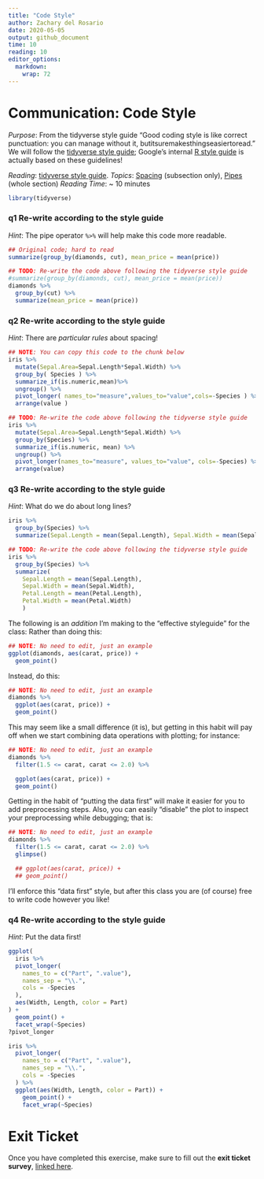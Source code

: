```yaml
---
title: "Code Style"
author: Zachary del Rosario
date: 2020-05-05
output: github_document
time: 10
reading: 10
editor_options: 
  markdown: 
    wrap: 72
---
```


# Communication: Code Style

*Purpose*: From the tidyverse style guide "Good coding style is like
correct punctuation: you can manage without it,
butitsuremakesthingseasiertoread." We will follow the [tidyverse style
guide](https://style.tidyverse.org/); Google's internal [R style
guide](https://google.github.io/styleguide/Rguide.html) is actually
based on these guidelines!

*Reading*: [tidyverse style guide](https://style.tidyverse.org/).
*Topics*: [Spacing](https://style.tidyverse.org/syntax.html#spacing)
(subsection only), [Pipes](https://style.tidyverse.org/pipes.html)
(whole section) *Reading Time*: \~ 10 minutes

```r
library(tidyverse)
```

### **q1** Re-write according to the style guide

*Hint*: The pipe operator `%>%` will help make this code more readable.

```r
## Original code; hard to read
summarize(group_by(diamonds, cut), mean_price = mean(price))
```

```r
## TODO: Re-write the code above following the tidyverse style guide
#summarize(group_by(diamonds, cut), mean_price = mean(price))
diamonds %>%
  group_by(cut) %>%
  summarize(mean_price = mean(price))
```

### **q2** Re-write according to the style guide

*Hint*: There are *particular rules* about spacing!

```r
## NOTE: You can copy this code to the chunk below
iris %>%
  mutate(Sepal.Area=Sepal.Length*Sepal.Width) %>%
  group_by( Species ) %>%
  summarize_if(is.numeric,mean)%>%
  ungroup() %>%
  pivot_longer( names_to="measure",values_to="value",cols=-Species ) %>%
  arrange(value )
```

```r
## TODO: Re-write the code above following the tidyverse style guide
iris %>%
  mutate(Sepal.Area=Sepal.Length*Sepal.Width) %>%
  group_by(Species) %>%
  summarize_if(is.numeric, mean) %>%
  ungroup() %>%
  pivot_longer(names_to="measure", values_to="value", cols=-Species) %>%
  arrange(value)
```

### **q3** Re-write according to the style guide

*Hint*: What do we do about long lines?

```r
iris %>%
  group_by(Species) %>%
  summarize(Sepal.Length = mean(Sepal.Length), Sepal.Width = mean(Sepal.Width), Petal.Length = mean(Petal.Length), Petal.Width = mean(Petal.Width))
```

```r
## TODO: Re-write the code above following the tidyverse style guide
iris %>%
  group_by(Species) %>%
  summarize(
    Sepal.Length = mean(Sepal.Length), 
    Sepal.Width = mean(Sepal.Width), 
    Petal.Length = mean(Petal.Length), 
    Petal.Width = mean(Petal.Width)
    )
```

The following is an *addition* I'm making to the "effective styleguide"
for the class: Rather than doing this:

```r
## NOTE: No need to edit, just an example
ggplot(diamonds, aes(carat, price)) +
  geom_point()
```

Instead, do this:

```r
## NOTE: No need to edit, just an example
diamonds %>%
  ggplot(aes(carat, price)) +
  geom_point()
```

This may seem like a small difference (it is), but getting in this habit
will pay off when we start combining data operations with plotting; for
instance:

```r
## NOTE: No need to edit, just an example
diamonds %>%
  filter(1.5 <= carat, carat <= 2.0) %>%

  ggplot(aes(carat, price)) +
  geom_point()
```

Getting in the habit of "putting the data first" will make it easier for
you to add preprocessing steps. Also, you can easily "disable" the plot
to inspect your preprocessing while debugging; that is:

```r
## NOTE: No need to edit, just an example
diamonds %>%
  filter(1.5 <= carat, carat <= 2.0) %>%
  glimpse()

  ## ggplot(aes(carat, price)) +
  ## geom_point()
```

I'll enforce this "data first" style, but after this class you are (of
course) free to write code however you like!

### **q4** Re-write according to the style guide

*Hint*: Put the data first!

```r
ggplot(
  iris %>%
  pivot_longer(
    names_to = c("Part", ".value"),
    names_sep = "\\.",
    cols = -Species
  ),
  aes(Width, Length, color = Part)
) +
  geom_point() +
  facet_wrap(~Species)
?pivot_longer
```

```r
iris %>%
  pivot_longer(
    names_to = c("Part", ".value"),
    names_sep = "\\.",
    cols = -Species
  ) %>%
  ggplot(aes(Width, Length, color = Part)) +
    geom_point() +
    facet_wrap(~Species)
```

<!-- include-exit-ticket -->

# Exit Ticket

<!-- -------------------------------------------------- -->

Once you have completed this exercise, make sure to fill out the **exit
ticket survey**, [linked
here](https://docs.google.com/forms/d/e/1FAIpQLSeuq2LFIwWcm05e8-JU84A3irdEL7JkXhMq5Xtoalib36LFHw/viewform?usp=pp_url&entry.693978880=e-comm00-style-assignment.Rmd).
